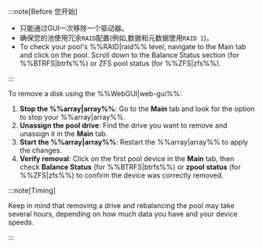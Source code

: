 :::note[Before 您开始]

- 只能通过GUI一次移除一个驱动器。
- 确保您的池使用冗余`RAID`配置(例如,数据和元数据使用`RAID 1`)。
- To check your pool's %%RAID|raid%% level, navigate to the Main tab and click on the pool. Scroll down to the Balance Status section (for %%BTRFS|btrfs%%) or ZFS pool status (for %%ZFS|zfs%%).

:::

To remove a disk using the %%WebGUI|web-gui%%:

1. **Stop the %%array|array%%**: Go to the **Main** tab and look for the option to stop your %%array|array%%.
2. **Unassign the pool drive**: Find the drive you want to remove and unassign it in the **Main** tab.
3. **Start the %%array|array%%**: Restart the %%array|array%% to apply the changes.
4. **Verify removal**: Click on the first pool device in the **Main** tab, then check **Balance Status** (for %%BTRFS|btrfs%%) or **zpool status** (for %%ZFS|zfs%%) to confirm the device was correctly removed.

:::note\[Timing]

Keep in mind that removing a drive and rebalancing the pool may take several hours, depending on how much data you have and your device speeds.

:::
